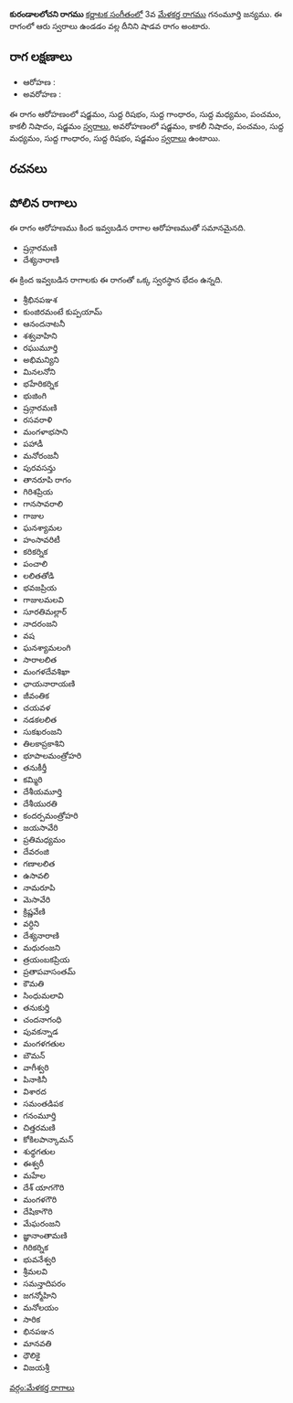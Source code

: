 {{Infobox ragam
	| name          	= కురండాలలోచని
	| synonym	    	= 
	| mela          	= 
	| chakra        	= 
	| janaka        	= 
	| type          	= శాడవ
	| arohanam      	= {{svaraC|S|R1|G1|M1|P|N3|S'}} 
	| avarohanam    	= {{svaraC|S'|N3|P|M1|G1|R1|S}}
	| jeeva         	=
	| chhaya        	=
	| nyasa         	=
	| vishesha      	= 
	| equivalent  		= 
}}
{{కర్ణాటక సంగీత రాగాలు}}
'''కురండాలలోచని రాగము''' [[కర్ణాటక సంగీతం]]లో 3వ [[మేళకర్త రాగము]] గనంమూర్తి జన్యము.  ఈ రాగంలో ఆరు స్వరాలు ఉండడం వల్ల దీనిని షాడవ రాగం అంటారు.


==రాగ లక్షణాలు==


* ఆరోహణ : {{svaraC|S|R1|G1|M1|P|N3|S'}} 
* అవరోహణ : {{svaraC|S'|N3|P|M1|G1|R1|S}}

ఈ రాగం ఆరోహణంలో షడ్జమం, సుద్ద రిషభం, సుద్ద గాంధారం, సుద్ద మధ్యమం, పంచమం, కాకలీ నిషాదం, షడ్జమం [[స్వరాలు]], అవరోహణంలో షడ్జమం, కాకలీ నిషాదం, పంచమం, సుద్ద మధ్యమం, సుద్ద గాంధారం, సుద్ద రిషభం, షడ్జమం [[స్వరాలు]] ఉంటాయి.

==రచనలు==



==పోలిన రాగాలు==
ఈ రాగం ఆరోహణము కింద ఇవ్వబడిన రాగాల ఆరోహణముతో సమానమైనది.
* ష్రన్గారమణి
* దేశ్యనారాణి

ఈ క్రింద ఇవ్వబడిన రాగాలకు ఈ రాగంతో ఒక్క స్వరస్థాన భేదం ఉన్నది.
* శ్రీభినపఞశ
* కుంజిరమంటే కుప్పయామ్
* ఆనందనాటనీ
* శశ్వవాహిని
* రఘుమూర్తి
* అభిమన్యిని
* మినలనోని
* భహేరికర్నిక
* భుజింగి
* ష్రన్గారమణి
* రసవరాళి
* మంగళాభసాని
* పహాడీ
* మనోరంజనీ
* పురవసన్తు
* తానరూపి రాగం
* గిరిశప్రియ
* గానసావరాలి
* గాజుల
* ఘనశ్యామల
* హంసావరిటీ
* కరికర్నిక
* పంచాలి
* లలితతోడి
* భవజప్రియ
* గాజులమలవి
* సూరతిమల్లార్
* నాదరంజని
* వష
* ఘనశ్యామలంగి
* సారాలలిత
* మంగళదేవశిఖా
* ఛాయనారాయణి
* జీవంతిక
* చయవళ
* నడకలలిత
* సుకఖరంజని
* తిలకాప్రకాశిని
* భూపాలమంత్రోహరి
* తనుకీర్తీ
* కమ్మిరి
* దేశీయమూర్తి
* దేశీయురతి
* కందర్పమంత్రోహరి
* జయసావేరి
* ప్రతిమధ్యమం
* దేవరంజి
* గణాలలిత
* ఉసావలి
* నామరూపి
* మెసావేరి
* క్రిష్ణవేణి
* వర్ధిని
* దేశ్యనారాణి
* మధురంజని
* త్రయంబకప్రియ
* ప్రతాపవాసంతమ్
* కౌమతి
* సింధుమలావి
* తనుకుర్తి
* చందనాగంధి
* పువకన్నాడ
* మంగళగతుల
* బౌమన్
* వాగీశ్వరి
* పినాకినీ
* విశారద
* సమంతడిపక
* గనంమూర్తి
* చిత్తరమణి
* కోకిలపాన్కామన్
* శుధ్ధగతుల
* ఈశ్వరీ
* మహేల
* దేశ్ యాగగౌరి
* మంగళగౌరి
* దేషికాగౌరి
* మేఘరంజని
* జ్ఞానాంతామణి
* గిరికర్నిక
* భువనేశ్వరి
* శ్రీమలవి
* సమన్తాదిపరం
* జగన్మోహిని
* మనోలయం
* సారిక
* భినపఞన
* మానవతి
* ధౌలికై
* విజయశ్రీ



[[వర్గం:మేళకర్త రాగాలు]]